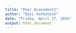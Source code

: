 ```yaml
---
title: "Peer Assesment1"
author: "Ravi Venkatesh"
date: "Friday, April 17, 2015"
output: html_document
---
```

